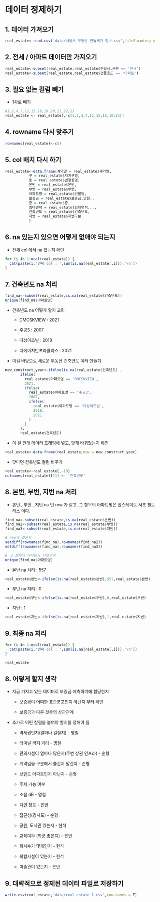 # 데이터 정제하기

## 1. 데이터 가져오기

```r
real_estate<-read.csv('data/서울시 부동산 전월세가 정보.csv',fileEncoding = 'euc-kr')
```

## 2. 전세 / 아파트 데이터만 가져오기

```r
real_estate<-subset(real_estate,real_estate$전월세.구분 == '전세')
real_estate<-subset(real_estate,real_estate$건물용도 == '아파트')
```

## 3. 필요 없는 컬럼 빼기

-   1차로 빼기

```r
#1,2,4,7,12,15,18,19,20,21,22,23
real_estate <- real_estate[,-c(1,2,4,7,12,15,18,19:23)]
```

## 4. rowname 다시 맞추기

```r
rownames(real_estate)<-c()
```

## 5. col 배치 다시 하기

```r
real_estate<-data.frame(계약일 = real_estate$계약일,
           구 = real_estate$자치구명,
           동 = real_estate$법정동명,
           본번 = real_estate$본번,
           부번 = real_estate$부번,
           아파트명 = real_estate$건물명,
           보증금 = real_estate$보증금.만원.,
           층 = real_estate$층,
           임대면적 = real_estate$임대면적...,
           건축년도 = real_estate$건축년도,
           지번 = real_estate$지번구분
           )
```

## 6. na 있는지 있으면 어떻게 없애야 되는지

-   전체 col 에서 na 있는지 확인

```r
for (i in 1:ncol(real_estate)) {
  cat(paste(i,'번째 col : ',sum(is.na(real_estate[,i])),'\n'))
}
```

## 7. 건축년도 na 처리

```r
find_na<-subset(real_estate,is.na(real_estate$건축년도))
unique(find_na$아파트명)
```

-   건축년도 na 어떻게 할지 고민

    -   DMCSKVIEW : 2021

    -   주공3 : 2007

    -   다성이즈빌 : 2018

    -   디에이치반포라클라스 : 2021

-   이걸 바탕으로 새로운 부동산 건축년도 벡터 만들기

```r
new_construct_year<-ifelse(is.na(real_estate$건축년도) ,
       ifelse(
         real_estate$아파트명 == 'DMCSKVIEW',
         2021,
         ifelse(
           real_estate$아파트명 == '주공3',
           2007,
           ifelse(
             real_estate$아파트명 == '다성이즈빌',
             2018,
             2021
           )
         )
       ),
       real_estate$건축년도)
```

-   이 걸 원래 데이터 프레임에 넣고, 맞게 바뀌었는지 확인

```r
real_estate<-data.frame(real_estate,new = new_construct_year)
```

-   맞다면 건축년도 컬럼 바꾸기

```r
real_estate<-real_estate[,-10]
colnames(real_estate)[11] <- '건축년도'
```

## 8. 본번, 부번, 지번 na 처리

-   본번 , 부번 , 지번 na 인 row 가 같고, 그 항목의 아파트명은 힐스테이트 서초 젠트리스 이다.

```r
find_na<-subset(real_estate,is.na(real_estate$본번))
find_na2<-subset(real_estate,is.na(real_estate$부번))
find_na3<-subset(real_estate,is.na(real_estate$지번))

# row가 같은지
setdiff(rownames(find_na),rownames(find_na2))
setdiff(rownames(find_na),rownames(find_na3))

# 그 항목의 아파트가 무엇인지
unique(find_na$아파트명)
```

-   본번 na 처리 : 557

```r
real_estate$본번<-ifelse(is.na(real_estate$본번),557,real_estate$본번)
```

-   부번 na 처리 : 0

```r
real_estate$부번<-ifelse(is.na(real_estate$부번),0,real_estate$부번)
```

-   지번 : 1

```r
real_estate$지번<-ifelse(is.na(real_estate$지번),1,real_estate$지번)
```

## 9. 최종 na 처리

```r
for (i in 1:ncol(real_estate)) {
  cat(paste(i,'번째 col : ',sum(is.na(real_estate[,i])),'\n'))
}

real_estate
```

## 8. 어떻게 할지 생각

-   지금 가지고 있는 데이터로 보증금 예측하기에 합당한지

    -   보증금이 어떠한 표준분포인지 아닌지 부터 확인

    -   보증금과 다른 것들의 상관관계

-   추가로 어떤 칼럼을 붙여야 할지를 정해야 됨

    -   역세권인지(얼마나 걸릴지) - 명철

    -   터미널 까지 거리 - 명철

    -   편의시설이 얼마나 많은지(주변 상권 인프라) - 순형

    -   계약일을 구분해서 쓸건지 말건지 - 순형

    -   브랜드 아파트인지 아닌지 - 순형

    -   주차 가능 여부

    -   소음 dB - 명철

    -   치안 정도 - 은빈

    -   접근성(경사도) - 순형

    -   공원, 도서관 있는지 - 현석

    -   교육여부 (학군 좋은지) - 은빈

    -   회사수가 몇개인지 - 현석

    -   복합시설이 있는지 - 현석

    -   미술관이 있는지 - 은빈

## 9. 대략적으로 정제된 데이터 파일로 저장하기

```r
write.csv(real_estate,'data/real_estate_1.csv',row.names = F)
```
